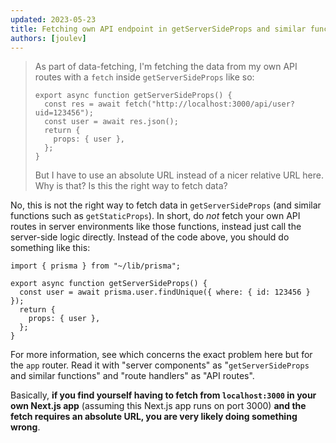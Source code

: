 ```yaml
---
updated: 2023-05-23
title: Fetching own API endpoint in getServerSideProps and similar functions
authors: [joulev]
---
```


> As part of data-fetching, I'm fetching the data from my own API routes with a `fetch` inside
> `getServerSideProps` like so:
>
> ```tsx
> export async function getServerSideProps() {
>   const res = await fetch("http://localhost:3000/api/user?uid=123456");
>   const user = await res.json();
>   return {
>     props: { user },
>   };
> }
> ```
>
> But I have to use an absolute URL instead of a nicer relative URL here. Why is that? Is this the
> right way to fetch data?

No, this is not the right way to fetch data in `getServerSideProps` (and similar functions such as
`getStaticProps`). In short, do _not_ fetch your own API routes in server environments like those
functions, instead just call the server-side logic directly. Instead of the code above, you should
do something like this:

```tsx
import { prisma } from "~/lib/prisma";

export async function getServerSideProps() {
  const user = await prisma.user.findUnique({ where: { id: 123456 } });
  return {
    props: { user },
  };
}
```

For more information, see <Question id="fetching-own-api-endpoint-in-react-server-components" />
which concerns the exact problem here but for the `app` router. Read it with "server components" as
"`getServerSideProps` and similar functions" and "route handlers" as "API routes".

Basically, **if you find yourself having to fetch from `localhost:3000` in your own Next.js app**
(assuming this Next.js app runs on port 3000) **and the fetch requires an absolute URL, you are very
likely doing something wrong**.
